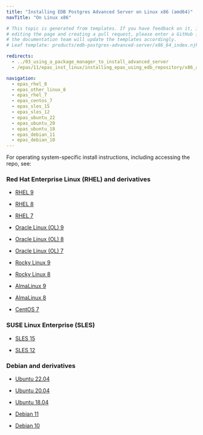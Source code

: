 ```yaml
---
title: "Installing EDB Postgres Advanced Server on Linux x86 (amd64)"
navTitle: "On Linux x86"

# This topic is generated from templates. If you have feedback on it, instead of
# editing the page and creating a pull request, please enter a GitHub issue and
# the documentation team will update the templates accordingly.
# Leaf template: products/edb-postgres-advanced-server/x86_64_index.njk

redirects:
  - ../03_using_a_package_manager_to_install_advanced_server
  - /epas/11/epas_inst_linux/installing_epas_using_edb_repository/x86_amd64/

navigation:
  - epas_rhel_8
  - epas_other_linux_8
  - epas_rhel_7
  - epas_centos_7
  - epas_sles_15
  - epas_sles_12
  - epas_ubuntu_22
  - epas_ubuntu_20
  - epas_ubuntu_18
  - epas_debian_11
  - epas_debian_10
---
```


For operating system-specific install instructions, including accessing the repo, see:

### Red Hat Enterprise Linux (RHEL) and derivatives

- [RHEL 9](epas_rhel_9)

- [RHEL 8](epas_rhel_8)

- [RHEL 7](epas_rhel_7)

- [Oracle Linux (OL) 9](epas_rhel_9)

- [Oracle Linux (OL) 8](epas_rhel_8)

- [Oracle Linux (OL) 7](epas_rhel_7)

- [Rocky Linux 9](epas_other_linux_9)

- [Rocky Linux 8](epas_other_linux_8)

- [AlmaLinux 9](epas_other_linux_9)

- [AlmaLinux 8](epas_other_linux_8)

- [CentOS 7](epas_centos_7)

### SUSE Linux Enterprise (SLES)

- [SLES 15](epas_sles_15)

- [SLES 12](epas_sles_12)

### Debian and derivatives

- [Ubuntu 22.04](epas_ubuntu_22)

- [Ubuntu 20.04](epas_ubuntu_20)

- [Ubuntu 18.04](epas_ubuntu_18)

- [Debian 11](epas_debian_11)

- [Debian 10](epas_debian_10)
